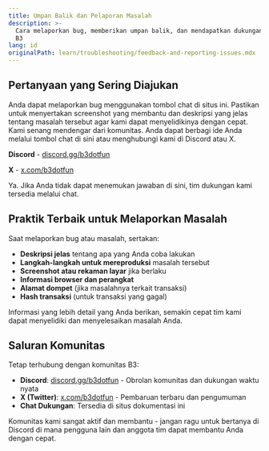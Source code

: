 ```yaml
---
title: Umpan Balik dan Pelaporan Masalah
description: >-
  Cara melaporkan bug, memberikan umpan balik, dan mendapatkan dukungan dari tim
  B3
lang: id
originalPath: learn/troubleshooting/feedback-and-reporting-issues.mdx
---
```

## Pertanyaan yang Sering Diajukan

<AccordionGroup>
<Accordion title="Bagaimana cara melaporkan bug?">
Anda dapat melaporkan bug menggunakan tombol chat di situs ini. Pastikan untuk menyertakan screenshot yang membantu dan deskripsi yang jelas tentang masalah tersebut agar kami dapat menyelidikinya dengan cepat.
</Accordion>

<Accordion title="Di mana saya bisa memberikan umpan balik atau saran?">
Kami senang mendengar dari komunitas. Anda dapat berbagi ide Anda melalui tombol chat di sini atau menghubungi kami di Discord atau X.

**Discord** - [discord.gg/b3dotfun](https://discord.gg/b3dotfun)

**X** - [x.com/b3dotfun](https://x.com/b3dotfun)
</Accordion>

<Accordion title="Apakah saya dapat menghubungi orang nyata?">
Ya. Jika Anda tidak dapat menemukan jawaban di sini, tim dukungan kami tersedia melalui chat.
</Accordion>
</AccordionGroup>

## Praktik Terbaik untuk Melaporkan Masalah

Saat melaporkan bug atau masalah, sertakan:

- **Deskripsi jelas** tentang apa yang Anda coba lakukan
- **Langkah-langkah untuk mereproduksi** masalah tersebut
- **Screenshot atau rekaman layar** jika berlaku
- **Informasi browser dan perangkat**
- **Alamat dompet** (jika masalahnya terkait transaksi)
- **Hash transaksi** (untuk transaksi yang gagal)

<Info>
Informasi yang lebih detail yang Anda berikan, semakin cepat tim kami dapat menyelidiki dan menyelesaikan masalah Anda.
</Info>

## Saluran Komunitas

Tetap terhubung dengan komunitas B3:

- **Discord**: [discord.gg/b3dotfun](https://discord.gg/b3dotfun) - Obrolan komunitas dan dukungan waktu nyata
- **X (Twitter)**: [x.com/b3dotfun](https://x.com/b3dotfun) - Pembaruan terbaru dan pengumuman  
- **Chat Dukungan**: Tersedia di situs dokumentasi ini

<Tip>
Komunitas kami sangat aktif dan membantu - jangan ragu untuk bertanya di Discord di mana pengguna lain dan anggota tim dapat membantu Anda dengan cepat.
</Tip>
